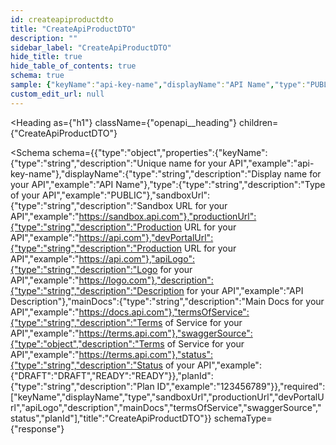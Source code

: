 ```yaml
---
id: createapiproductdto
title: "CreateApiProductDTO"
description: ""
sidebar_label: "CreateApiProductDTO"
hide_title: true
hide_table_of_contents: true
schema: true
sample: {"keyName":"api-key-name","displayName":"API Name","type":"PUBLIC","sandboxUrl":"https://sandbox.api.com","productionUrl":"https://api.com","devPortalUrl":"https://api.com","apiLogo":"https://logo.com","description":"API Description","mainDocs":"https://docs.api.com","termsOfService":"https://terms.api.com","swaggerSource":"https://terms.api.com","status":{"DRAFT":"DRAFT","READY":"READY"},"planId":"123456789"}
custom_edit_url: null
---
```



<Heading
  as={"h1"}
  className={"openapi__heading"}
  children={"CreateApiProductDTO"}
>
</Heading>





<Schema
  schema={{"type":"object","properties":{"keyName":{"type":"string","description":"Unique name for your API","example":"api-key-name"},"displayName":{"type":"string","description":"Display name for your API","example":"API Name"},"type":{"type":"string","description":"Type of your API","example":"PUBLIC"},"sandboxUrl":{"type":"string","description":"Sandbox URL for your API","example":"https://sandbox.api.com"},"productionUrl":{"type":"string","description":"Production URL for your API","example":"https://api.com"},"devPortalUrl":{"type":"string","description":"Production URL for your API","example":"https://api.com"},"apiLogo":{"type":"string","description":"Logo for your API","example":"https://logo.com"},"description":{"type":"string","description":"Description for your API","example":"API Description"},"mainDocs":{"type":"string","description":"Main Docs for your API","example":"https://docs.api.com"},"termsOfService":{"type":"string","description":"Terms of Service for your API","example":"https://terms.api.com"},"swaggerSource":{"type":"object","description":"Terms of Service for your API","example":"https://terms.api.com"},"status":{"type":"string","description":"Status of your API","example":{"DRAFT":"DRAFT","READY":"READY"}},"planId":{"type":"string","description":"Plan ID","example":"123456789"}},"required":["keyName","displayName","type","sandboxUrl","productionUrl","devPortalUrl","apiLogo","description","mainDocs","termsOfService","swaggerSource","status","planId"],"title":"CreateApiProductDTO"}}
  schemaType={"response"}
>
  
</Schema>
            